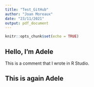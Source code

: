 ```yaml
---
title: "Test_GitHub"
author: "Joan Moreaux"
date: "23/11/2021"
output: pdf_document
---
```


```r
knitr::opts_chunk$set(echo = TRUE)
```

## Hello, I'm Adele
This is a comment that I wrote in R Studio.

## This is again Adele
